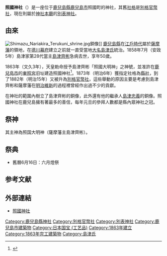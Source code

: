 {{coord|31|35|41.3|N|130|33|0.3|E|source:kolossus-jawiki|display=title}}
{{日本神社
| name = 照國神社
| img = File:Haiden of Terukuni Shrine.JPG
| img_capt = 照國神社本殿
| image_width = 250px
| nihongo =照国神社
| hiragana =てるくにじんじゃ
| romaji =Terukuni Shrine
| location = [[鹿兒島縣|鹿兒島縣]][[鹿兒島市|鹿兒島市]]照國町
| god = [[島津齊彬|島津齊彬]]
| type = [[別格官幣社|別格官幣社]]、[[別表神社|別表神社]]
| struct =  
| open_year = 1863年
| cere_date = 舊曆6月16日
|}}
{{Portal box|日本|神道}}

'''照國神社'''（{{lang|ja|てるくにじんじゃ}}）是一座位于[[鹿兒島縣|鹿兒島縣]][[鹿兒島市|鹿兒島市]]照國町的神社，其舊[[社格|社格]]是[[近代社格制度#官社|別格官幣社]]，現在則屬於[[神社本廳|神社本廳]]的[[別表神社|別表神社]]。

==由來==
[[File:Shimazu_Nariakira_Terukuni_shrine.jpg|thumb]]銅像]]
[[鹿兒島縣|鹿兒島縣]]在[[江戶時代|江戶時代]]屬於[[薩摩藩|薩摩藩]]的領地，在[[德川幕府|德川幕府]]建立之前就一直受當地[[大名_(稱謂)|大名]][[島津氏|島津氏]]統治。1858年7月（安政5年）島津家第28代當主[[島津齊彬|島津齊彬]]急病去世，享年50歲。

1863年（文久3年），天皇勅命授予島津齊彬「照國大明神」之神號，並准許在[[鹿兒島市|鹿兒島市]]的[[東照宮|東照宮]]旧址建造照國神社<ref>{{Cite web|url=http://373news.com/_bunka/jikokushi/kiji.php?storyid=5989|title=鹿児島にも東照宮 - 島津吉貴が南泉院建立|accessdate=2016-01-13|deadurl=yes|archiveurl=https://web.archive.org/web/20151020134459/http://373news.com/_bunka/jikokushi/kiji.php?storyid=5989|archivedate=2015-10-20}}</ref>。1873年（明治6年）獲指定社格為[[縣社|縣社]]，到了1882年（明治15年）又被升為[[別格官幣社|別格官幣社]]，這些舉動的原因主要是考慮到島津齊彬和薩摩藩在[[明治維新|明治維新]]的過程裡曾經作出過不少的貢獻。

在神社的範圍內樹立了島津齊彬的銅像，此外還有他的繼承人[[島津忠義|島津忠義]]的銅像。照國神社在鹿兒島擁有著最多的善信，每年元旦的參拜人數都是縣內眾神社之冠。

==祭神==
其主神為照国大明神（薩摩藩主島津齊彬）。

==祭典==
* 舊曆6月16日：六月燈祭

== 参考文献 ==
{{refbegin}}
{{Reflist}}
{{refend}}

== 外部連結 ==
{{commons cat|Terukuni-jinja}}
* [http://www.terukunijinja.jp/ 照國神社] {{Wayback|url=http://www.terukunijinja.jp/ |date=20210125031419 }}

{{近代社格制度}}
{{日本小作品}}

[[Category:鹿兒島縣神社|Category:鹿兒島縣神社]]
[[Category:別格官幣社|Category:別格官幣社]]
[[Category:別表神社|Category:別表神社]]
[[Category:鹿兒島市建築物|Category:鹿兒島市建築物]]
[[Category:日本国宝_(工艺品)|Category:日本国宝 (工艺品)]]
[[Category:1863年建立|Category:1863年建立]]
[[Category:1863年完工建築物|Category:1863年完工建築物]]
[[Category:島津氏|Category:島津氏]]
